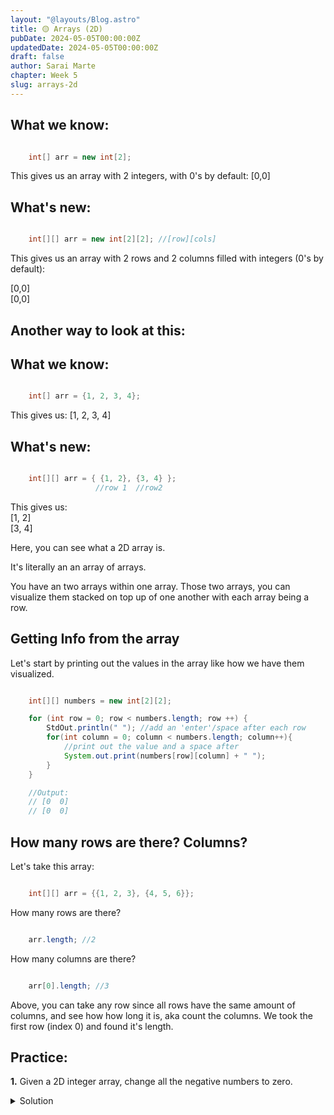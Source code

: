 ```yaml
---
layout: "@layouts/Blog.astro"
title: 🟡 Arrays (2D)
pubDate: 2024-05-05T00:00:00Z
updatedDate: 2024-05-05T00:00:00Z
draft: false
author: Sarai Marte
chapter: Week 5
slug: arrays-2d
---
```


## What we know:

```java

    int[] arr = new int[2];


```

This gives us an array with 2 integers, with 0's by default: [0,0]

## What's new:

```java

    int[][] arr = new int[2][2]; //[row][cols]


```

This gives us an array with 2 rows and 2 columns filled with integers (0's by default):

[0,0]  
[0,0]

## Another way to look at this:

## What we know:

```java

    int[] arr = {1, 2, 3, 4};


```

This gives us: [1, 2, 3, 4]

## What's new:

```java

    int[][] arr = { {1, 2}, {3, 4} };
                   //row 1  //row2


```

This gives us:  
[1, 2]  
[3, 4]

Here, you can see what a 2D array is.

It's literally an an array of arrays.

You have an two arrays within one array. Those two arrays, you can visualize them stacked on top up of one another with each array being a row.

## Getting Info from the array

Let's start by printing out the values in the array like how we have them visualized.

```java

    int[][] numbers = new int[2][2];

    for (int row = 0; row < numbers.length; row ++) {
        StdOut.println(" "); //add an 'enter'/space after each row
        for(int column = 0; column < numbers.length; column++){
            //print out the value and a space after
            System.out.print(numbers[row][column] + " ");
        }
    }

    //Output:
    // [0  0]
    // [0  0]


```

## How many rows are there? Columns?

Let's take this array:

```java

    int[][] arr = {{1, 2, 3}, {4, 5, 6}};


```

How many rows are there?

```java

    arr.length; //2


```

How many columns are there?

```java

    arr[0].length; //3


```

Above, you can take any row since all rows have the same amount of columns, and see how how long it is, aka count the columns. We took the first row (index 0) and found it's length.

## Practice:

**1.** Given a 2D integer array, change all the negative numbers to zero.

<details>
  <summary> Solution </summary>

```java

    public class fileName {

        public static void main(String[] args){

            int[][] arr = new int[2][2];
            arr[0][0] = 1;
            arr[0][1] = -2;
            arr[1][0] = -3;
            arr[1][1] = 4;

            for (int row = 0; row < arr.length; row++){ //go through each row
                for (int col = 0; col < arr.length; col ++){ //go through each column
                    if(arr[row][col] < 0){ //if number is negative
                        arr[row][col] = 0;
                    }
                }
            }


            //check your work
            for (int row = 0; row < arr.length; row++){ //go through each row
                for (int col = 0; col < arr.length; col ++){ //go through each column
                    StdOut.println(arr[row][col]);
                }
            }
        }

    }


```

</details>

